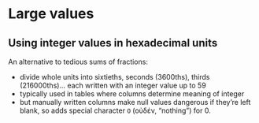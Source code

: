 # Large values


## Using integer values in hexadecimal units


::: {.callout-note title="TBA"}

An alternative to tedious sums of fractions:

- divide whole units into sixtieths, seconds (3600ths), thirds (216000ths)... each written with an integer value up to 59
- typically used in tables where columns determine meaning of integer
- but manually written columns make null values dangerous if they're left blank, so adds special character `Ο` (οὐδέν, "nothing") for 0.

:::